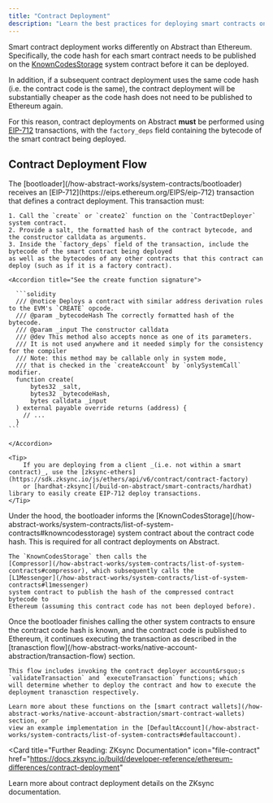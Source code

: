 ```yaml
---
title: "Contract Deployment"
description: "Learn the best practices for deploying smart contracts on Abstract."
---
```


Smart contract deployment works differently on Abstract than Ethereum.
Specifically, the code hash for each smart contract needs to be published on the
[KnownCodesStorage](/how-abstract-works/system-contracts/list-of-system-contracts#knowncodesstorage)
system contract before it can be deployed.

In addition, if a subsequent
contract deployment uses the same code hash (i.e. the contract code is the same),
the contract deployment will be substantially cheaper as the
code hash does not need to be published to Ethereum again.

For this reason, contract deployments on Abstract **must** be performed using [EIP-712](https://eips.ethereum.org/EIPS/eip-712) transactions,
with the `factory_deps` field containing the bytecode of the smart contract being deployed.

## Contract Deployment Flow

<Steps>
  <Step title="Bootloader processes transaction">
    The [bootloader](/how-abstract-works/system-contracts/bootloader) receives
    an [EIP-712](https://eips.ethereum.org/EIPS/eip-712) transaction that defines
    a contract deployment. This transaction must:

    1. Call the `create` or `create2` function on the `ContractDeployer` system contract.
    2. Provide a salt, the formatted hash of the contract bytecode, and the constructor calldata as arguments.
    3. Inside the `factory_deps` field of the transaction, include the bytecode of the smart contract being deployed
    as well as the bytecodes of any other contracts that this contract can deploy (such as if it is a factory contract).

    <Accordion title="See the create function signature">

      ```solidity
      /// @notice Deploys a contract with similar address derivation rules to the EVM's `CREATE` opcode.
      /// @param _bytecodeHash The correctly formatted hash of the bytecode.
      /// @param _input The constructor calldata
      /// @dev This method also accepts nonce as one of its parameters.
      /// It is not used anywhere and it needed simply for the consistency for the compiler
      /// Note: this method may be callable only in system mode,
      /// that is checked in the `createAccount` by `onlySystemCall` modifier.
      function create(
          bytes32 _salt,
          bytes32 _bytecodeHash,
          bytes calldata _input
      ) external payable override returns (address) {
        // ...
      }
    ```

    </Accordion>

    <Tip>
        If you are deploying from a client _(i.e. not within a smart contract)_, use the [zksync-ethers](https://sdk.zksync.io/js/ethers/api/v6/contract/contract-factory)
        or [hardhat-zksync](/build-on-abstract/smart-contracts/hardhat) library to easily create EIP-712 deploy transactions.
    </Tip>

  </Step>
  <Step title="Marking contract as known and publishing compressed bytedata">
    Under the hood, the bootloader informs the
    [KnownCodesStorage](/how-abstract-works/system-contracts/list-of-system-contracts#knowncodesstorage) system contract
    about the contract code hash.
    This is required for all contract deployments on Abstract.

    The `KnownCodesStorage` then calls the
    [Compressor](/how-abstract-works/system-contracts/list-of-system-contracts#compressor), which subsequently calls the
    [L1Messenger](/how-abstract-works/system-contracts/list-of-system-contracts#l1messenger)
    system contract to publish the hash of the compressed contract bytecode to
    Ethereum (assuming this contract code has not been deployed before).

  </Step>
  <Step title="Smart contract account execution">
    Once the bootloader finishes calling the other system contracts to ensure the contract code hash is known,
    and the contract code is published to Ethereum,
    it continues executing the transaction as described in the 
    [tranasction flow](/how-abstract-works/native-account-abstraction/transaction-flow) section.

    This flow includes invoking the contract deployer account&rsquo;s `validateTransaction` and `executeTransaction` functions; which
    will determine whether to deploy the contract and how to execute the deployment tranasction respectively.

    Learn more about these functions on the [smart contract wallets](/how-abstract-works/native-account-abstraction/smart-contract-wallets) section, or
    view an example implementation in the [DefaultAccount](/how-abstract-works/system-contracts/list-of-system-contracts#defaultaccount).

  </Step>
</Steps>

<Card
  title="Further Reading: ZKsync Documentation"
  icon="file-contract"
  href="https://docs.zksync.io/build/developer-reference/ethereum-differences/contract-deployment"
>
  Learn more about contract deployment details on the ZKsync documentation.
</Card>
